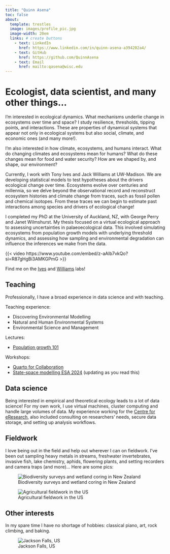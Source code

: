```yaml
---
title: "Quinn Asena"
toc: false
about:
  template: trestles 
  image: images/profile_pic.jpg
  image-width: 20em
  links: # create buttons
    - text: LinkedIn
      href: https://www.linkedin.com/in/quinn-asena-a394202a4/
    - text: GitHub
      href: https://github.com/QuinnAsena
    - text: Email
      href: mailto:qasena@wisc.edu
---
```


# Ecologist, data scientist, and many other things...

I'm interested in ecological dynamics. What mechanisms underlie change in ecosystems over time and space? I study resilience, thresholds, tipping points, and interactions. These are properties of dynamical systems that appear not only in ecological systems but also social, climate, and economic ones (and many more!).

I'm also interested in how climate, ecosystems, and humans interact. What do changing climates and ecosystems mean for humans? What do these changes mean for food and water security? How are we shaped by, and shape, our environment?

Currently, I work with Tony Ives and Jack Williams at UW-Madison. We are developing statistical models to test hypotheses about the drivers ecological change over time. Ecosystems evolve over centuries and millennia, so we delve beyond the observational record and reconstruct ecosystem histories and climate change from traces, such as fossil pollen and chemical isotopes. From these traces we can begin to estimate past interactions among species and drivers of ecological change!

I completed my PhD at the University of Auckland, NZ, with George Perry and Janet Wilmshurst. My thesis focused on a virtual ecological approach to assessing uncertainties in palaeoecological data. This involved simulating ecosystems from population growth models with underlying threshold dynamics, and assessing how sampling and environmental degradation can influence the inferences we make from the data.

{{< video https://www.youtube.com/embed/z-aAIb7vkQo?si=R87gHgBi3AMKGPmG >}}

Find me on the [Ives](https://ives.labs.wisc.edu/people/) and [Williams](https://williamspaleolab.github.io/people/) labs!

## Teaching

Professionally, I have a broad experience in data science and with teaching. 

Teaching experience:

- Discovering Environmental Modelling
- Natural and Human Environmental Systems
- Environmental Science and Management

Lectures:

- [Population growth 101](https://quinnasena.shinyapps.io/growth_app/)

Workshops:

- [Quarto for Collaboration](https://github.com/QuinnAsena/resbaz2022)
- [State-space modelling ESA 2024](https://quinnasena.github.io/state-space-workhop-ESA/state-space-walkthrough.html) (updating as you read this)

## Data science

Being interested in empirical and theoretical ecology leads to a lot of data science! For my own work, I use virtual machines, cluster computing and handle large volumes of data. My experience working for the [Centre for eResearch](https://www.eresearch.auckland.ac.nz/), also included consulting on researchers' needs, secure data storage, and setting up analysis workflows.


## Fieldwork

I love being out in the field and help out wherever I can on fieldwork. I've been out sampling heavy metals in streams, freshwater invertebrates, invasive fish, lake chemistry, aphids, flowering plants, and setting recorders and camera traps (and more)... Here are some pics:

![Biodiversity surveys and wetland coring in New Zealand](images/nz.jpg)

![Agricultural fieldwork in the US](images/arlington.jpeg)


## Other interests

In my spare time I have no shortage of hobbies: classical piano, art, rock climbing, and baking.

![Jackson Falls, US](images/rock-climbing.jpeg)
